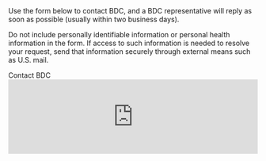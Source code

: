 
<PageContent title="Contact Us">
  Use the form below to contact BDC, and a BDC representative will reply as soon as possible (usually within two business days). 

  Do not include personally identifiable information or personal health information in the form. If access to such information is needed to resolve your request, send that information securely through external means such as U.S. mail.

  <Card>
    <CardHeader size="large">Contact BDC</CardHeader>
    <CardBody>
      <iframe
        title="Feedback Form"
        className="freshwidget-embedded-form"
        id="freshwidget-embedded-form"
        src="https://bdcatalyst.freshdesk.com/widgets/feedback_widget/new?&widgetType=embedded&screenshot=No&captcha=yes"
        scrolling="no"
        style={{ height: "800px", overflow: 'auto' }}
        width="100%"
        frameBorder="0"
      ></iframe>
    </CardBody>
  </Card>
</PageContent>
